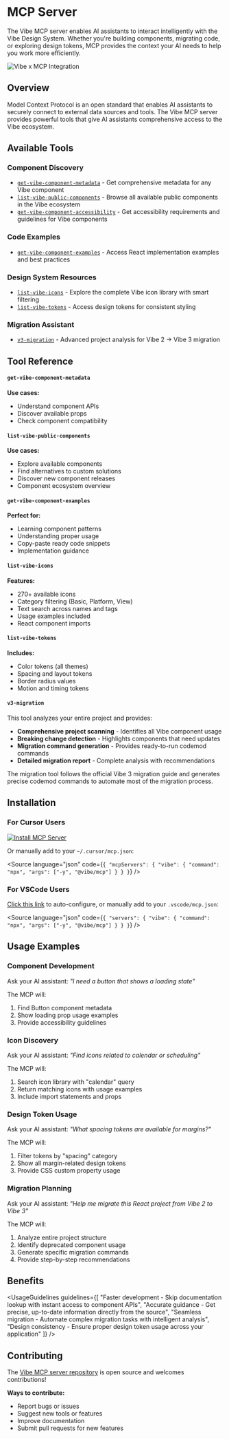 
<Meta title="MCP [New]" />

# MCP Server

The Vibe MCP server enables AI assistants to interact intelligently with the Vibe Design System. Whether you're building components, migrating code, or exploring design tokens, MCP provides the context your AI needs to help you work more efficiently.

<div style={{ width: "100%", display: "flex" }}>
  <img
    src={vibeXMcp}
    alt="Vibe x MCP Integration"
    style={{ maxWidth: 800, width: "100%", borderRadius: "var(--border-radius-medium)", marginInline: "auto" }}
  />
</div>

## Overview

Model Context Protocol is an open standard that enables AI assistants to securely connect to external data sources and tools. The Vibe MCP server provides powerful tools that give AI assistants comprehensive access to the Vibe ecosystem.

## Available Tools

### Component Discovery

- [`get-vibe-component-metadata`](#get-vibe-component-metadata) - Get comprehensive metadata for any Vibe component
- [`list-vibe-public-components`](#list-vibe-public-components) - Browse all available public components in the Vibe ecosystem
- [`get-vibe-component-accessibility`](#get-vibe-component-accessibility) - Get accessibility requirements and guidelines for Vibe components

### Code Examples

- [`get-vibe-component-examples`](#get-vibe-component-examples) - Access React implementation examples and best practices

### Design System Resources

- [`list-vibe-icons`](#list-vibe-icons) - Explore the complete Vibe icon library with smart filtering
- [`list-vibe-tokens`](#list-vibe-tokens) - Access design tokens for consistent styling

### Migration Assistant

- [`v3-migration`](#v3-migration) - Advanced project analysis for Vibe 2 → Vibe 3 migration

## Tool Reference

#### `get-vibe-component-metadata`

**Use cases:**

- Understand component APIs
- Discover available props
- Check component compatibility

#### `list-vibe-public-components`

**Use cases:**

- Explore available components
- Find alternatives to custom solutions
- Discover new component releases
- Component ecosystem overview

#### `get-vibe-component-examples`

**Perfect for:**

- Learning component patterns
- Understanding proper usage
- Copy-paste ready code snippets
- Implementation guidance

#### `list-vibe-icons`

**Features:**

- 270+ available icons
- Category filtering (Basic, Platform, View)
- Text search across names and tags
- Usage examples included
- React component imports

#### `list-vibe-tokens`

**Includes:**

- Color tokens (all themes)
- Spacing and layout tokens
- Border radius values
- Motion and timing tokens

#### `v3-migration`

This tool analyzes your entire project and provides:

- **Comprehensive project scanning** - Identifies all Vibe component usage
- **Breaking change detection** - Highlights components that need updates
- **Migration command generation** - Provides ready-to-run codemod commands
- **Detailed migration report** - Complete analysis with recommendations

<Tip title="Migration Made Easy">
  The migration tool follows the official Vibe 3 migration guide and generates precise codemod commands to automate most
  of the migration process.
</Tip>

## Installation

### For Cursor Users

[![Install MCP Server](https://cursor.com/deeplink/mcp-install-dark.svg)](https://cursor.com/en/install-mcp?name=vibe&config=eyJjb21tYW5kIjoibnB4IC15IEB2aWJlL21jcCJ9)

Or manually add to your `~/.cursor/mcp.json`:

<Source
  language="json"
  code={`{
  "mcpServers": {
    "vibe": {
      "command": "npx",
      "args": ["-y", "@vibe/mcp"]
    }
  }
}`}
/>

### For VSCode Users

[Click this link](vscode://mcp-server/add?config=%7B%22name%22%3A%22vibe%22%2C%22command%22%3A%22npx%22%2C%22args%22%3A%5B%22-y%22%2C%22%40vibe%2Fmcp%22%5D%7D) to auto-configure, or manually add to your `.vscode/mcp.json`:

<Source
  language="json"
  code={`{
  "servers": {
    "vibe": {
      "command": "npx",
      "args": ["-y", "@vibe/mcp"]
    }
  }
}`}
/>

## Usage Examples

### Component Development

Ask your AI assistant: _"I need a button that shows a loading state"_

The MCP will:

1. Find Button component metadata
2. Show loading prop usage examples
3. Provide accessibility guidelines

### Icon Discovery

Ask your AI assistant: _"Find icons related to calendar or scheduling"_

The MCP will:

1. Search icon library with "calendar" query
2. Return matching icons with usage examples
3. Include import statements and props

### Design Token Usage

Ask your AI assistant: _"What spacing tokens are available for margins?"_

The MCP will:

1. Filter tokens by "spacing" category
2. Show all margin-related design tokens
3. Provide CSS custom property usage

### Migration Planning

Ask your AI assistant: _"Help me migrate this React project from Vibe 2 to Vibe 3"_

The MCP will:

1. Analyze entire project structure
2. Identify deprecated component usage
3. Generate specific migration commands
4. Provide step-by-step recommendations

## Benefits

<UsageGuidelines
  guidelines={[
    "Faster development - Skip documentation lookup with instant access to component APIs",
    "Accurate guidance - Get precise, up-to-date information directly from the source",
    "Seamless migration - Automate complex migration tasks with intelligent analysis",
    "Design consistency - Ensure proper design token usage across your application"
  ]}
/>

## Contributing

The [Vibe MCP server repository](https://github.com/mondaycom/vibe/tree/main/packages/mcp) is open source and welcomes contributions!

**Ways to contribute:**

- Report bugs or issues
- Suggest new tools or features
- Improve documentation
- Submit pull requests for new features

